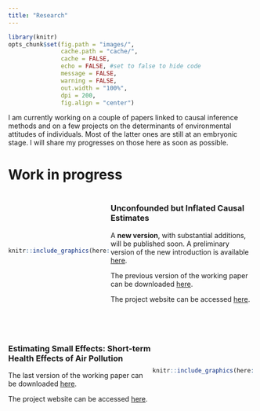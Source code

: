 ```yaml
---
title: "Research"
---
```


```r
library(knitr)
opts_chunk$set(fig.path = "images/",
               cache.path = "cache/",
               cache = FALSE,
               echo = FALSE, #set to false to hide code
               message = FALSE,
               warning = FALSE,
               out.width = "100%",
               dpi = 200,
               fig.align = "center")  
```

I am currently working on a couple of papers linked to causal inference methods and on a few projects on the determinants of environmental attitudes of individuals. Most of the latter ones are still at an embryonic stage. I will share my progresses on those here as soon as possible. 

# Work in progress


:::: {style="display: flex; align-items: center; justify-content: space-between;"}
::: {.column width="40%"}
```r
knitr::include_graphics(here::here("images/balloon.jpg"))
```
:::

::: {.column width="57%"}
### Unconfounded but Inflated Causal Estimates

A **new version**, with substantial additions, will be published soon. A preliminary version of the new introduction is available [here](causal_exaggeration_intro.pdf).

The previous version of the working paper can be downloaded [here](https://vincentbagilet.github.io/causal_inflation/causal_exaggeration_paper.pdf). 

The project website can be accessed [here](https://vincentbagilet.github.io/causal_exaggeration/).

<!-- The last version of the working paper can be downloaded [here](https://vincentbagilet.github.io/inference_pollution/paper.pdf). -->

<!-- The project website can be accessed [here](https://vincentbagilet.github.io/inference_pollution/). -->
:::
::::

<br />

:::: {style="display: flex; align-items: center; justify-content: space-between;"}
::: {.column width="57%"}
### Estimating Small Effects: Short-term Health Effects of Air Pollution

The last version of the working paper can be downloaded [here](https://vincentbagilet.github.io/inference_pollution/inference_pollution_paper.pdf).

The project website can be accessed [here](https://vincentbagilet.github.io/inference_pollution/).
:::

::: {.column width="40%"}
```r
knitr::include_graphics(here::here("images/illustration_car.png"))
```
:::
::::

